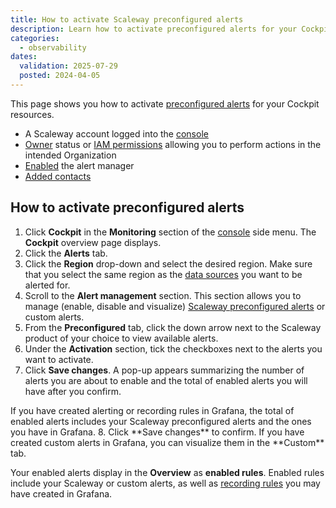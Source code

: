 ```yaml
---
title: How to activate Scaleway preconfigured alerts
description: Learn how to activate preconfigured alerts for your Cockpit resources using the Scaleway console.
categories:
  - observability
dates:
  validation: 2025-07-29
  posted: 2024-04-05
---
```




This page shows you how to activate [preconfigured alerts](/cockpit/concepts/#preconfigured-alerts) for your Cockpit resources.

<Requirements />

  - A Scaleway account logged into the [console](https://console.scaleway.com)
  - [Owner](/iam/concepts/#owner) status or [IAM permissions](/iam/concepts/#permission) allowing you to perform actions in the intended Organization
  - [Enabled](/cockpit/how-to/enable-alert-manager/) the alert manager
  - [Added contacts](/cockpit/how-to/add-contact-points/)

## How to activate preconfigured alerts

1. Click **Cockpit** in the **Monitoring** section of the [console](https://console.scaleway.com/) side menu. The **Cockpit** overview page displays.
2. Click the **Alerts** tab.
3. Click the **Region** drop-down and select the desired region.
      <Message type="important">
        Make sure that you select the same region as the [data sources](/cockpit/concepts/#data-sources) you want to be alerted for.
      </Message>
4. Scroll to the **Alert management** section. This section allows you to manage (enable, disable and visualize) [Scaleway preconfigured alerts](/cockpit/concepts/#preconfigured-alerts) or custom alerts.
5. From the **Preconfigured** tab, click the down arrow next to the Scaleway product of your choice to view available alerts.
6. Under the **Activation** section, tick the checkboxes next to the alerts you want to activate.
7. Click **Save changes**. A pop-up appears summarizing the number of alerts you are about to enable and the total of enabled alerts you will have after you confirm.
  <Message type="tip">
   If you have created alerting or recording rules in Grafana, the total of enabled alerts includes your Scaleway preconfigured alerts and the ones you have in Grafana.
  </Message>
8. Click **Save changes** to confirm.

  <Message type="note">
   If you have created custom alerts in Grafana, you can visualize them in the **Custom** tab.
   <Lightbox image={CustomAlertsTab} alt="" />
  </Message>

Your enabled alerts display in the **Overview** as **enabled rules**. Enabled rules include your Scaleway or custom alerts, as well as [recording rules](/cockpit/concepts/#recording-rules) you may have created in Grafana.